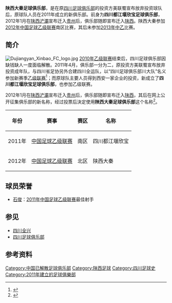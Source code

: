 {{Football club infobox |
  clubname = 陕西大秦 |
  image    = [[File:Shaanxi_Daqin_FC_logo.jpg|200px]]|
  fullname = 陕西大秦足球俱乐部|
  nickname = |
  founded  = 2011年|
  city = [[中国|中国]]—[[陕西|陕西]]|
  ground   = |
  capacity = |
  chairman =  |
  manager  =   |
  league   =  |
  season   = |
  position =  |
  pattern_la1=|pattern_b1=_unknown|pattern_ra1=|
  leftarm1=FFFFFF|body1=FFFFFF|rightarm1=FFFFFF|shorts1=FFFFFF|socks1=FFFFFF|
  pattern_la2=|pattern_b2=_unknown|pattern_ra2=|
  leftarm2=FFFFFF|body2=FFFFFF|rightarm2=FFFFFF|shorts2=FFFFFF|socks2=FFFFFF|
}}

'''陕西大秦足球俱乐部'''，是在原[[四川足球俱乐部|四川足球俱乐部]]的投资方美联蜀宣布放弃投资球队后，原球队人员在2011年成立的新俱乐部。前身为'''四川都江堰欣宝足球俱乐部'''，2012年1月在[[陕西浐灞|陕西浐灞]]宣布迁入[[贵州|贵州]]后，俱乐部随即宣布迁入[[陕西|陕西]]。陕西大秦参加[[2012年中国足球乙级联赛|2012年中国足球乙级联赛]]南区比赛，其后未参加[[2013年中国足球乙级联赛|2013年中乙]]比赛。

==简介==
[[File:Dujiangyan_Xinbao_FC_logo.jpg|thumb]]
[[2010年中国足球乙级联赛|2010年乙级联赛]]结束后，四川足球俱乐部因缺钱缺人一度面临解散。2011年4月，俱乐部一分为二，原投资方美联蜀宣布放弃投资成年队，与四川省足协另外合建四川全运队，以“四川足球俱乐部川大队”名义参加新赛季[[2011年中国足球乙级联赛|乙级联赛]]<ref>{{Cite web |url=http://sports.sohu.com/20110406/n280152053.shtml |title=四川资方正式弃所属成年队 长线投资美联蜀赞助 |accessdate=2011-07-18 |archive-date=2016-03-04 |archive-url=https://web.archive.org/web/20160304201442/http://sports.sohu.com/20110406/n280152053.shtml |dead-url=no }}</ref>；而原球队主要人员得到西安一家企业的投资，新成立了'''四川都江堰欣宝足球俱乐部'''，也参加乙级联赛。

2012年1月在[[陕西浐灞|陕西浐灞]]宣布迁入[[贵州|贵州]]后，俱乐部随即宣布迁入[[陕西|陕西]]，其后在网上公开征集俱乐部的新名称，经过投票后決定使用'''陕西大秦足球俱乐部'''这个名称<ref>{{Cite web |url=http://sichuan.scol.com.cn/fffy/content/2012-02/11/content_3394954.htm?node=894 |title=原四川都江堰欣宝更名“陕西大秦队” |accessdate=2012-02-11 |archive-date=2019-08-14 |archive-url=https://web.archive.org/web/20190814084739/https://sichuan.scol.com.cn/fffy/content/2012-02/11/content_3394954.htm?node=894 |dead-url=no }}</ref>。

{| class="wikitable"
!年份
!赛事
!赛区
!名称
|-
|2011年
|[[2011年中国足球乙级联赛|中国足球乙级联赛]]
|南区
|四川都江堰欣宝
|-
|2012年
|[[2012年中国足球乙级联赛|中国足球乙级联赛]]
|北区
|陕西大秦
|}

==球员荣誉==
* {{flagicon|CHN}} [[石俊|石俊]]：[[2011年中国足球乙级联赛|2011年中国足球乙级联赛]]最佳射手

==参见==
*[[四川全兴|四川全兴]]
*[[四川足球俱乐部|四川足球俱乐部]]

==参考资料==   
<div class="references-small">
<references />
</div>

{{fb start}}
{{2011中乙}}
{{2012中乙}}

{{fb end}}

[[Category:中国已解散足球俱乐部|Category:中国已解散足球俱乐部]]
[[Category:陕西足球|Category:陕西足球]]
[[Category:四川足球史|Category:四川足球史]]
[[Category:2011年建立的足球俱樂部|Category:2011年建立的足球俱樂部]]
